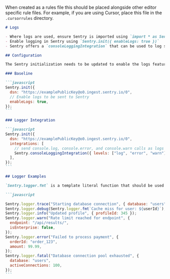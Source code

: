 <Expandable title="AI Rules for Logs in Code Editors" copy={true} hideFromMd={true}>

When created as a rules file this should be placed alongside other editor specific rule files. For example, if you are using Cursor, place this file in the `.cursorrules` directory.

````markdown {filename:rules.md}
# Logs

- Where logs are used, ensure Sentry is imported using `import * as Sentry from "@sentry/react"`
- Enable logging in Sentry using `Sentry.init({ enableLogs: true })`
- Sentry offers a `consoleLoggingIntegration` that can be used to log specific console error types automatically without instrumenting the individual logger calls

## Configuration

The Sentry initialization needs to be updated to enable the logs feature.

### Baseline

```javascript
Sentry.init({
  dsn: "https://examplePublicKey@o0.ingest.sentry.io/0",
  // Enable logs to be sent to Sentry
  enableLogs: true,
});
```

### Logger Integration

```javascript
Sentry.init({
  dsn: "https://examplePublicKey@o0.ingest.sentry.io/0",
  integrations: [
    // send console.log, console.error, and console.warn calls as logs to Sentry
    Sentry.consoleLoggingIntegration({ levels: ["log", "error", "warn"] }),
  ],
});
```

## Logger Examples

`Sentry.logger.fmt` is a template literal function that should be used to bring variables into the structured logs.

```javascript

Sentry.logger.trace("Starting database connection", { database: "users" });
Sentry.logger.debug(Sentry.logger.fmt`Cache miss for user: ${userId}`);
Sentry.logger.info("Updated profile", { profileId: 345 });
Sentry.logger.warn("Rate limit reached for endpoint", {
  endpoint: "/api/results/",
  isEnterprise: false,
});
Sentry.logger.error("Failed to process payment", {
  orderId: "order_123",
  amount: 99.99,
});
Sentry.logger.fatal("Database connection pool exhausted", {
  database: "users",
  activeConnections: 100,
});
```
````

</Expandable>
